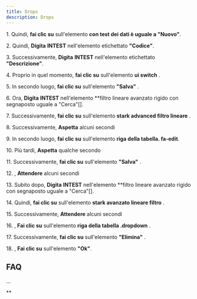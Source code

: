 ```yaml
---
title: Drops
description: Drops
---
```

1\. Quindi, **fai clic su** sull'elemento **con test dei dati è uguale a "Nuovo"**.  
  
2\. Quindi, **Digita** **INTEST** nell'elemento etichettato **"Codice"**.  
  
3\. Successivamente, **Digita** **INTEST** nell'elemento etichettato **"Descrizione"**.  
  
4\. Proprio in quel momento, **fai clic su** sull'elemento **ui switch** .  
  
5\. In secondo luogo, **fai clic su** sull'elemento **"Salva"** .  
  
6\. Ora, **Digita** **INTEST** nell'elemento **filtro lineare avanzato rigido con segnaposto uguale a "Cerca"\[\].  
  
7\. Successivamente, **fai clic su** sull'elemento **stark advanced filtro lineare** .  
  
8\. Successivamente, **Aspetta** alcuni secondi  
  
9\. In secondo luogo, **fai clic su** sull'elemento **riga della tabella. fa-edit**.  
  
10\. Più tardi, **Aspetta** qualche secondo  
  
11\. Successivamente, **fai clic su** sull'elemento **"Salva"** .  
  
12\. , **Attendere** alcuni secondi  
  
13\. Subito dopo, **Digita** **INTEST** nell'elemento **filtro lineare avanzato rigido con segnaposto uguale a "Cerca"\[\].  
  
14\. Quindi, **fai clic su** sull'elemento **stark avanzato lineare filtro** .  
  
15\. Successivamente, **Attendere** alcuni secondi  
  
16\. , **Fai clic su** sull'elemento **riga della tabella .dropdown** .  
  
17\. Successivamente, **fai clic su** sull'elemento **"Elimina"** .  
  
18\. , **Fai clic su** sull'elemento **"Ok"**.  

FAQ
---

...

**